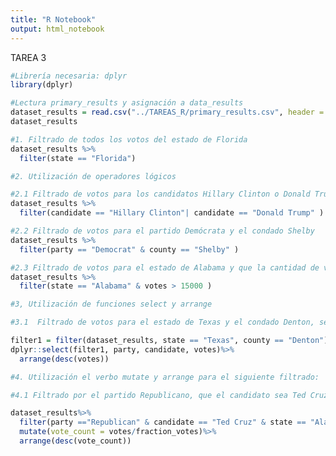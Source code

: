 ```yaml
---
title: "R Notebook"
output: html_notebook
---
```

TAREA 3

```r
#Librería necesaria: dplyr
library(dplyr)

#Lectura primary_results y asignación a data_results
dataset_results = read.csv("../TAREAS_R/primary_results.csv", header = TRUE, sep = ",", dec = ".")
dataset_results

#1. Filtrado de todos los votos del estado de Florida
dataset_results %>%
  filter(state == "Florida")

```

```r
#2. Utilización de operadores lógicos  

#2.1 Filtrado de votos para los candidatos Hillary Clinton o Donald Trump
dataset_results %>%
  filter(candidate == "Hillary Clinton"| candidate == "Donald Trump" )

#2.2 Filtrado de votos para el partido Demócrata y el condado Shelby
dataset_results %>%
  filter(party == "Democrat" & county == "Shelby" )

#2.3 Filtrado de votos para el estado de Alabama y que la cantidad de votos sea mayor a 15000.
dataset_results %>%
  filter(state == "Alabama" & votes > 15000 )

```

```r
#3, Utilización de funciones select y arrange 

#3.1  Filtrado de votos para el estado de Texas y el condado Denton, seleccionando únicamente las columnas party, candidate, votes, luego ordene de forma descendente por la columna votes.

filter1 = filter(dataset_results, state == "Texas", county == "Denton")
dplyr::select(filter1, party, candidate, votes)%>%
  arrange(desc(votes))

```


```r
#4. Utilización el verbo mutate y arrange para el siguiente filtrado: 

#4.1 Filtrado por el partido Republicano, que el candidato sea Ted Cruz en el estado de Alaska, luego agregue una columna que se llame vote_count que sea la división de votes por fraction_votes (votes/fraction_votes), finalmente ordene de forma descendente por vote_count.

dataset_results%>%
  filter(party =="Republican" & candidate == "Ted Cruz" & state == "Alaska")%>%
  mutate(vote_count = votes/fraction_votes)%>%
  arrange(desc(vote_count))
```

